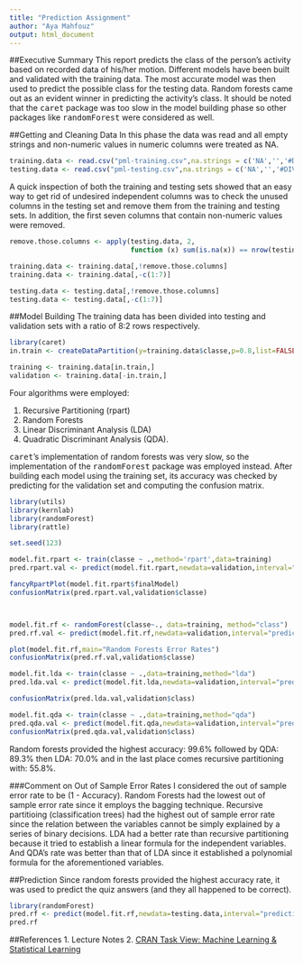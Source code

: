 ```yaml
---
title: "Prediction Assignment"
author: "Aya Mahfouz"
output: html_document
---
```


##Executive Summary
This report predicts the class of the person's activity based on recorded data
of his/her motion. Different models have been built and validated with
the training data. The most accurate model was then used to predict the possible
class for the testing data. Random forests came out as an evident winner in 
predicting the activity's class. It should be noted that the <tt>caret</tt>
package was too slow in the model building phase so other packages like 
<tt>randomForest</tt> were considered as well.


##Getting and Cleaning Data
In this phase the data was read and all empty strings and non-numeric values
in numeric columns were treated as NA.

```r
training.data <- read.csv("pml-training.csv",na.strings = c('NA','','#DIV/0!'))
testing.data <- read.csv("pml-testing.csv",na.strings = c('NA','','#DIV/0!'))
```

A quick inspection of both the training and testing sets showed that an easy 
way to get rid of undesired independent columns was to check the unused columns
in the testing set and remove them from the training and testing sets. In 
addition, the first seven columns that contain non-numeric values were removed.
```r
remove.those.columns <- apply(testing.data, 2,
                              function (x) sum(is.na(x)) == nrow(testing.data))

training.data <- training.data[,!remove.those.columns]
training.data <- training.data[,-c(1:7)]

testing.data <- testing.data[,!remove.those.columns]
testing.data <- testing.data[,-c(1:7)]
```

##Model Building
The training data has been divided into testing and validation sets with a 
ratio of 8:2 rows respectively. 


```r
library(caret)
in.train <- createDataPartition(y=training.data$classe,p=0.8,list=FALSE)

training <- training.data[in.train,]
validation <- training.data[-in.train,]
```

Four algorithms were employed:

1. Recursive Partitioning (rpart)
2. Random Forests
3. Linear Discriminant Analysis (LDA)
4. Quadratic Discriminant Analysis (QDA).

<tt>caret</tt>'s implementation of random
forests was very slow\footnote{even with model optimizations}, so the
implementation of the <tt>randomForest</tt> package was employed instead.
After building each model using the training set, its accuracy was checked by
predicting for the validation set and computing the confusion matrix.

```r
library(utils)
library(kernlab)
library(randomForest)
library(rattle)

set.seed(123)

model.fit.rpart <- train(classe ~ .,method='rpart',data=training)
pred.rpart.val <- predict(model.fit.rpart,newdata=validation,interval="prediction")

fancyRpartPlot(model.fit.rpart$finalModel)
confusionMatrix(pred.rpart.val,validation$classe)



model.fit.rf <- randomForest(classe~., data=training, method="class")
pred.rf.val <- predict(model.fit.rf,newdata=validation,interval="prediction")

plot(model.fit.rf,main="Random Forests Error Rates")
confusionMatrix(pred.rf.val,validation$classe)

model.fit.lda <- train(classe ~ .,data=training,method="lda")
pred.lda.val <- predict(model.fit.lda,newdata=validation,interval="prediction")

confusionMatrix(pred.lda.val,validation$class)

model.fit.qda <- train(classe ~ .,data=training,method="qda")
pred.qda.val <- predict(model.fit.qda,newdata=validation,interval="prediction")
confusionMatrix(pred.qda.val,validation$class)
```

Random forests provided the highest accuracy: 99.6% followed by QDA: 89.3% then
LDA: 70.0% and in the last place comes recursive partitioning with: 55.8%.

###Comment on Out of Sample Error Rates
I considered the out of sample error rate to be (1 - Accuracy). Random Forests
had the lowest out of sample error rate since it employs the
bagging technique. Recursive partitioing (classification trees) had the highest
out of sample error rate since the relation between the variables cannot be 
simply explained by a series of binary decisions. LDA had a better rate than
recursive partitioning because it tried to establish a linear formula for the
independent variables. And QDA's rate was better than that of LDA since it
established a polynomial formula for the aforementioned variables.

##Prediction
Since random forests provided the highest accuracy rate, it was used to predict
the quiz answers (and they all happened to be correct).
```r
library(randomForest)
pred.rf <- predict(model.fit.rf,newdata=testing.data,interval="prediction")
pred.rf

```

##References
1. Lecture Notes
2. <a href='https://cran.r-project.org/web/views/MachineLearning.html'>CRAN Task View: Machine Learning & Statistical Learning </a>
